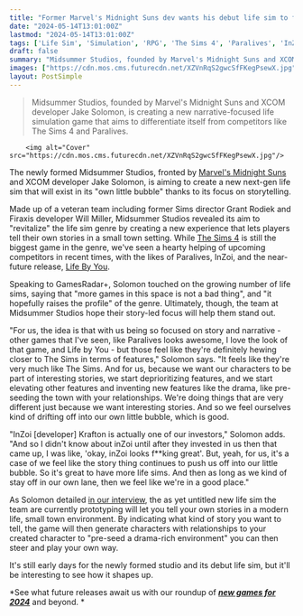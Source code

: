 ```yaml
---
title: "Former Marvel's Midnight Suns dev wants his debut life sim to focus more on storytelling than similar games: 'we feel ourselves drifting off into our own little bubble'"
date: "2024-05-14T13:01:00Z"
lastmod: "2024-05-14T13:01:00Z"
tags: ['Life Sim', 'Simulation', 'RPG', 'The Sims 4', 'Paralives', 'InZoi', 'Life By You', "Marvel's Midnight Suns", 'XCOM', 'Small Town Environment', 'Player Storytelling', 'Drama', 'Storytelling']
draft: false
summary: "Midsummer Studios, founded by Marvel's Midnight Suns and XCOM developer Jake Solomon, is creating a new narrative-focused life simulation game that aims to differentiate itself from competitors like The Sims 4 and Paralives."
images: ["https://cdn.mos.cms.futurecdn.net/XZVnRqS2gwcSfFKegPsewX.jpg"]
layout: PostSimple
---
```

> Midsummer Studios, founded by Marvel's Midnight Suns and XCOM developer Jake Solomon, is creating a new narrative-focused life simulation game that aims to differentiate itself from competitors like The Sims 4 and Paralives.


        <img alt="Cover" src="https://cdn.mos.cms.futurecdn.net/XZVnRqS2gwcSfFKegPsewX.jpg"/>
        
The newly formed Midsummer Studios, fronted by [Marvel's Midnight Suns](https://www.gamesradar.com/marvels-midnight-suns-guide/) and XCOM developer Jake Solomon, is aiming to create a new next-gen life sim that will exist in its "own little bubble" thanks to its focus on storytelling. 

Made up of a veteran team including former Sims director Grant Rodiek and Firaxis developer Will Miller, Midsummer Studios revealed its aim to "revitalize" the life sim genre by creating a new experience that lets players tell their own stories in a small town setting. While [The Sims 4](https://www.gamesradar.com/the-sims-4-guide/) is still the biggest game in the genre, we've seen a hearty helping of upcoming competitors in recent times, with the likes of Paralives, InZoi, and the near-future release, [Life By You](https://www.gamesradar.com/life-by-you-guide/). 

Speaking to GamesRadar+, Solomon touched on the growing number of life sims, saying that "more games in this space is not a bad thing", and "it hopefully raises the profile" of the genre. Ultimately, though, the team at Midsummer Studios hope their story-led focus will help them stand out. 

"For us, the idea is that with us being so focused on story and narrative - other games that I've seen, like Paralives looks awesome, I love the look of that game, and Life by You - but those feel like they're definitely hewing closer to The Sims in terms of features," Solomon says. "It feels like they're very much like The Sims. And for us, because we want our characters to be part of interesting stories, we start deprioritizing features, and we start elevating other features and inventing new features like the drama, like pre-seeding the town with your relationships. We're doing things that are very different just because we want interesting stories. And so we feel ourselves kind of drifting off into our own little bubble, which is good.

"InZoi [developer] Krafton is actually one of our investors," Solomon adds. "And so I didn't know about inZoi until after they invested in us then that came up, I was like, 'okay, inZoi looks f**king great'. But, yeah, for us, it's a case of we feel like the story thing continues to push us off into our little bubble. So it's great to have more life sims. And then as long as we kind of stay off in our own lane, then we feel like we're in a good place." 

As Solomon detailed [in our interview](https://www.gamesradar.com/games/simulation/marvels-midnight-suns-and-xcom-dev-is-looking-to-reinvent-the-life-sim-genre-with-newly-formed-midsummer-studios-the-whole-point-is-player-storytelling/), the as yet untitled new life sim the team are currently prototyping will let you tell your own stories in a modern life, small town environment. By indicating what kind of story you want to tell, the game will then generate characters with relationships to your created character to "pre-seed a drama-rich environment" you can then steer and play your own way. 

It's still early days for the newly formed studio and its debut life sim, but it'll be interesting to see how it shapes up. 

*See what future releases await us with our roundup of *[<em><strong>new games for 2024</strong></em>](https://www.gamesradar.com/video-game-release-dates/)* and beyond. *
        